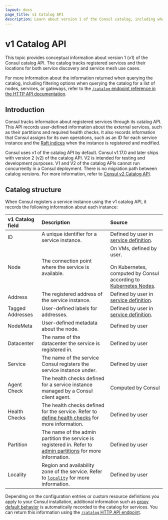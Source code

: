 ```yaml
---
layout: docs
page_title: v1 Catalog API
description: Learn about version 1 of the Consul catalog, including what Consul servers record when they register a service.
---
```


# v1 Catalog API

This topic provides conceptual information about version 1 (v1) of the Consul catalog API. The catalog tracks registered services and their locations for both service discovery and service mesh use cases.

For more information about the information returned when querying the catalog, including filtering options when querying the catalog for a list of nodes, services, or gateways, refer to the [`/catalog` endpoint reference in the HTTP API documentation](/consul/api-docs/catalog).

## Introduction

Consul tracks information about registered services through its catalog API. This API records user-defined information about the external services, such as their partitions and required health checks. It also records information that Consul assigns for its own operations, such as an ID for each service instance and the [Raft indices](/consul/docs/architecture/consensus) when the instance is registered and modified.

Consul uses v1 of the catalog API by default. Consul v1.17.0 and later ships with version 2 (v2) of the catalog API. V2 is intended for testing and development purposes. V1 and V2 of the catalog APIs cannot run concurrently in a Consul deployment. There is no migration path between catalog versions. For more information, refer to [Consul v2 Catalog API](/consul/docs/architecture/catalog/v2).

## Catalog structure

When Consul registers a service instance using the v1 catalog API, it records the following information about each instance:

| v1 Catalog field | Description | Source |
| :--------------- | :---------- | :----- |
| ID | A unique identifier for a service instance. | Defined by user in [service definition](/consul/docs/services/configuration/services-configuration-reference#id). |
| Node | The connection point where the service is available.  | On VMs, defined by user. <br /><br /> On Kubernetes, computed by Consul according to [Kubernetes Nodes](https://kubernetes.io/docs/concepts/architecture/nodes/). |
| Address  | The registered address of the service instance. | Defined by user in [service definition](/consul/docs/services/configuration/services-configuration-reference#address). |
| Tagged Addresses | User-defined labels for addresses. | Defined by user in [service definition](/consul/docs/services/configuration/services-configuration-reference#tagged_addresses). |
| NodeMeta | User-defined metadata about the node. | Defined by user |
| Datacenter | The name of the datacenter the service is registered in. | Defined by user |
| Service | The name of the service Consul registers the service instance under. | Defined by user |
| Agent Check | The health checks defined for a service instance managed by a Consul client agent. | Computed by Consul |
| Health Checks | The health checks defined for the service. Refer to [define health checks](/consul/docs/services/usage/checks) for more information. | Defined by user |
| Partition | The name of the admin partition the service is registered in. Refer to [admin partitions](/consul/docs/enterprise/admin-partitions) for more information. | Defined by user |
| Locality | Region and availability zone of the service. Refer to [`locality`](/consul/docs/agent/config/config-files#locality) for more information. | Defined by user |

Depending on the configuration entries or custom resource definitions you apply to your Consul installation, additional information such as [proxy default behavior](/consul/docs/connect/config-entries/proxy-defaults) is automatically recorded to the catalog for services. You can return this information using the [`/catalog` HTTP API endpoint](/consul/api-docs/catalog).
